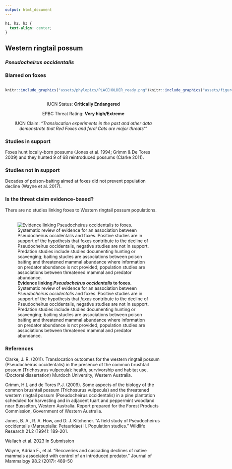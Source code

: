```yaml
---
output: html_document
---
```

```css
h1, h2, h3 {
  text-align: center;
}
```

## **Western ringtail possum**
### *Pseudocheirus occidentalis*
### Blamed on foxes

:::: {style="display: flex;"}

::: {}
  ```r
  knitr::include_graphics("assets/phylopics/PLACEHOLDER_ready.png")
  ```
:::

::: {}

:::

::: {}
  ```r
  knitr::include_graphics("assets/figures/Map_Fox_Pseudocheirus occidentalis.png")
  ```
:::

::::
<center>
IUCN Status: **Critically Endangered**

EPBC Threat Rating: **Very high/Extreme**

IUCN Claim: *"Translocation experiments in the past and other data demonstrate that Red Foxes and feral Cats are major threats'"*

</center>

### Studies in support

Foxes hunt locally-born possums (Jones et al. 1994; Grimm & De Tores 2009) and they hunted 9 of 68 reintroduced possums (Clarke 2011).

### Studies not in support

Decades of poison-baiting aimed at foxes did not prevent population decline (Wayne et al. 2017).

### Is the threat claim evidence-based?

There are no studies linking foxes to Western ringtail possum populations.
<br>
<br>

![**Evidence linking *Pseudocheirus occidentalis* to foxes.** Systematic review of evidence for an association between *Pseudocheirus occidentalis* and foxes. Positive studies are in support of the hypothesis that *foxes* contribute to the decline of Pseudocheirus occidentalis, negative studies are not in support. Predation studies include studies documenting hunting or scavenging; baiting studies are associations between poison baiting and threatened mammal abundance where information on predator abundance is not provided; population studies are associations between threatened mammal and predator abundance.](assets/figures/Main_Evidence_Fox_Pseudocheirus occidentalis.png)

### References

Clarke, J. R. (2011). Translocation outcomes for the western ringtail possum (Pseudocheirus occidentalis) in the presence of the common brushtail possum (Trichosurus vulpecula): health, survivorship and habitat use. (Doctoral dissertation) Murdoch University, Western Australia.

Grimm, H.L and de Tores P.J. (2009). Some aspects of the biology of the common brushtail possum (Trichosurus vulpecula) and the threatened western ringtail possum (Pseudocheirus occidentalis) in a pine plantation scheduled for harvesting and in adjacent tuart and peppermint woodland near Busselton, Western Australia. Report prepared for the Forest Products Commission, Government of Western Australia.

Jones, B. A., R. A. How, and D. J. Kitchener. "A field study of Pseudocheirus occidentalis (Marsupialia: Petauridae) II. Population studies." Wildlife Research 21.2 (1994): 189-201.

Wallach et al. 2023 In Submission

Wayne, Adrian F., et al. "Recoveries and cascading declines of native mammals associated with control of an introduced predator." Journal of Mammalogy 98.2 (2017): 489-50

